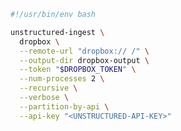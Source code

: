 ```bash Shell
#!/usr/bin/env bash

unstructured-ingest \
  dropbox \
  --remote-url "dropbox:// /" \
  --output-dir dropbox-output \
  --token "$DROPBOX_TOKEN" \
  --num-processes 2 \
  --recursive \
  --verbose \
  --partition-by-api \
  --api-key "<UNSTRUCTURED-API-KEY>"
```
